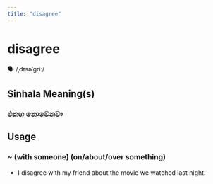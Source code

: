 ```yaml
---
title: "disagree"
---
```


# disagree

🗣️ /ˌdɪsəˈɡriː/

## Sinhala Meaning(s)

### එකඟ නොවෙනවා

## Usage

### ~ (with someone) (on/about/over something)

- I disagree with my friend about the movie we watched last night.

